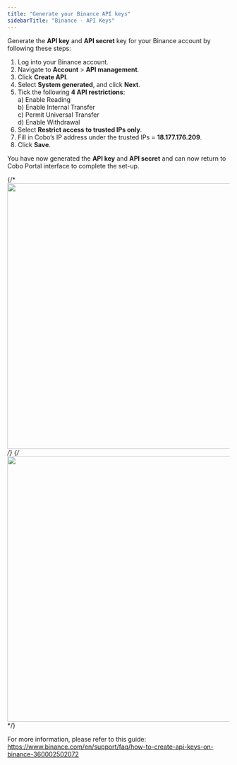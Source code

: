 ```yaml
---
title: "Generate your Binance API keys"
sidebarTitle: "Binance - API Keys"
---
```


Generate the **API key** and **API secret** key for your Binance account by following these steps:

1) Log into your Binance account.
2) Navigate to **Account** > **API management**.
3) Click **Create API**.
4) Select **System generated**, and click **Next**.
5) Tick the following **4 API restrictions**:<br />
    a) Enable Reading<br />
    b) Enable Internal Transfer<br />
    c) Permit Universal Transfer<br />
    d) Enable Withdrawal
6) Select **Restrict access to trusted IPs only**.
7) Fill in Cobo’s IP address under the trusted IPs = **18.177.176.209**.
8) Click **Save**.

You have now generated the **API key** and **API secret** and can now return to Cobo Portal interface to complete the set-up.

{/* <img src="/images/smart-contract-wallet/binance-1.png" width="700" height="600"/> */}
{/* <img src="/images/smart-contract-wallet/binance-2.png" width="700" height="600"/> */}

For more information, please refer to this guide: https://www.binance.com/en/support/faq/how-to-create-api-keys-on-binance-360002502072